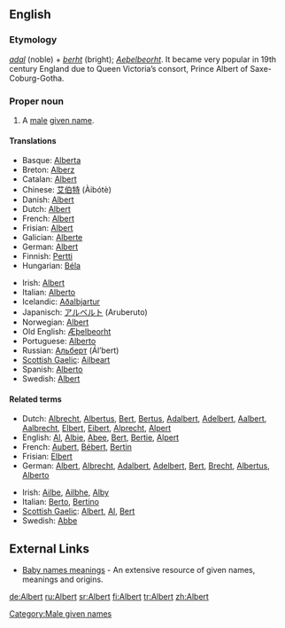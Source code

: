 ==English==

===Etymology===
{{Ger.}} ''[[adal]]'' (noble) + ''[[berht]]'' (bright); {{OE.}} ''[[Aeþelbeorht]]''. It became very popular in 19th century England due to Queen Victoria’s consort, Prince Albert of Saxe-Coburg-Gotha.

===Proper noun===
{{en-proper noun}}

# A [[male]] [[given name]].

====Translations====
{{trans-top|Albert}}
*Basque: [[Alberta]]
*Breton: [[Alberz]]
*Catalan: [[Albert]]
*Chinese: [[艾伯特]] (Àibótè)
*Danish: [[Albert]]
*Dutch: [[Albert]]
*French: [[Albert]]
*Frisian: [[Albert]]
*Galician: [[Alberte]]
*German: [[Albert]]
*Finnish: [[Pertti]]
*Hungarian: [[Béla]]
{{trans-mid}}
*Irish: [[Albert]]
*Italian: [[Alberto]]
*Icelandic: [[Aðalbjartur]]
*Japanisch: [[アルベルト]] (Aruberuto)
*Norwegian: [[Albert]]
*Old English: [[Æþelbeorht]]
*Portuguese: [[Alberto]]
*Russian: [[Альберт]] (Ál’bert)
*[[Scottish Gaelic]]: [[Ailbeart]]
*Spanish: [[Alberto]]
*Swedish: [[Albert]]
{{trans-bottom}}

====Related terms====
{{rel-top|Variants and pet forms}}
*Dutch: [[Albrecht]], [[Albertus]], [[Bert]], [[Bertus]], [[Adalbert]], [[Adelbert]], [[Aalbert]], [[Aalbrecht]], [[Elbert]], [[Eibert]], [[Alprecht]], [[Alpert]]
*English: [[Al]], [[Albie]], [[Abee]], [[Bert]], [[Bertie]], [[Alpert]]
*French: [[Aubert]], [[Bébert]], [[Bertin]]
*Frisian: [[Elbert]]
*German: [[Albert]], [[Albrecht]], [[Adalbert]], [[Adelbert]], [[Bert]], [[Brecht]], [[Albertus]], [[Alberto]]
{{rel-mid}}
*Irish: [[Ailbe]], [[Ailbhe]], [[Alby]]
*Italian: [[Berto]], [[Bertino]]
*[[Scottish Gaelic]]: [[Albert]], [[Al]], [[Bert]]
*Swedish: [[Abbe]]
{{rel-bottom}}

==External Links==
*[http://www.babyhold.com Baby names meanings] - An extensive resource of given names, meanings and origins.

[[Category:Male given names]]

[[de:Albert]]
[[ru:Albert]]
[[sr:Albert]]
[[fi:Albert]]
[[tr:Albert]]
[[zh:Albert]]